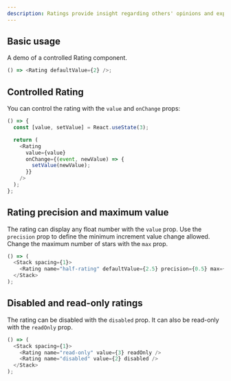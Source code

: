 ```yaml
---
description: Ratings provide insight regarding others' opinions and experiences, and can allow the user to submit a rating of their own.
---
```



## Basic usage

A demo of a controlled Rating component.

```js live
() => <Rating defaultValue={2} />;
```

## Controlled Rating

You can control the rating with the `value` and `onChange` props:

```js live
() => {
  const [value, setValue] = React.useState(3);

  return (
    <Rating
      value={value}
      onChange={(event, newValue) => {
        setValue(newValue);
      }}
    />
  );
};
```

## Rating precision and maximum value

The rating can display any float number with the `value` prop. Use the `precision` prop to define the minimum increment value change allowed.
Change the maximum number of stars with the `max` prop.

```js live
() => (
  <Stack spacing={1}>
    <Rating name="half-rating" defaultValue={2.5} precision={0.5} max={7} />
  </Stack>
);
```

## Disabled and read-only ratings

The rating can be disabled with the `disabled` prop. It can also be read-only with the `readOnly` prop.

```js live
() => (
  <Stack spacing={1}>
    <Rating name="read-only" value={3} readOnly />
    <Rating name="disabled" value={2} disabled />
  </Stack>
);
```
